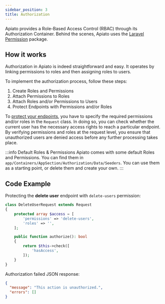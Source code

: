 ```yaml
---
sidebar_position: 3
title: Authorization
---
```


Apiato provides a Role-Based Access Control (RBAC) through its Authorization Container.
Behind the scenes,
Apiato uses the [Laravel Permission](https://github.com/spatie/laravel-permission) package.

## How it works

Authorization in Apiato is indeed straightforward and easy.
It operates by linking permissions to roles and then assigning roles to users.

To implement the authorization process, follow these steps:

1. Create Roles and Permissions
2. Attach Permissions to Roles
3. Attach Roles and/or Permissions to Users
4. Protect Endpoints with Permissions and/or Roles

To [protect your endpoints](../components/main-components/requests.md#request-properties),
you have to specify the required permissions and/or roles in the `Request` class.
In doing so, you can check whether the current user has the necessary access rights to reach a particular endpoint.
By verifying permissions and roles at the request level,
you ensure that unauthorized users are denied access before any further processing takes place.

:::info Default Roles & Permissions
Apiato comes with some default Roles and Permissions.
You can find them in `app/Containers/AppSection/Authorization/Data/Seeders`.
You can use them as a starting point, or delete them and create your own.
:::

## Code Example

Protecting the **delete user** endpoint with `delete-users` permission:
```php
class DeleteUserRequest extends Request
{
    protected array $access = [
        'permissions' => 'delete-users',
        'roles' => '',
    ];

    public function authorize(): bool
    {
        return $this->check([
            'hasAccess',
        ]);
    }
}
```

Authorization failed JSON response:

```json
{
  "message": "This action is unauthorized.",
  "errors": []
}
```
